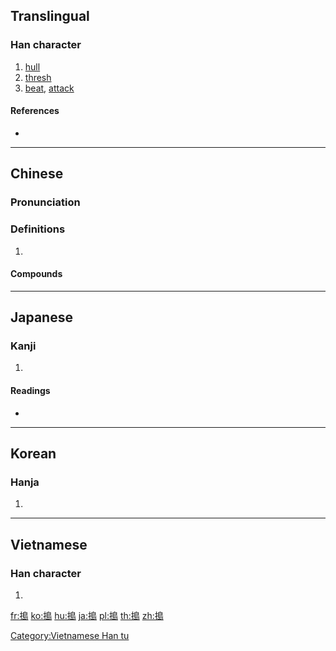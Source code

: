{{character info/new}}
{{also|捣}}
==Translingual==

===Han character===
{{Han char|rn=64|rad=手|as=10|sn=13|four=57027|canj=QHAU|ids=⿰扌島}}

# [[hull]]
# [[thresh]]
# [[beat]], [[attack]]

====References====
* {{Han ref|kx=0447.010|dkj=12480|dj=0797.120|hdz=31934.060|uh=6417|ud=25623|bh=B76F|bd=46959}}

----

==Chinese==
{{zh-forms|s=捣|alt=擣}}

===Pronunciation===
{{zh-pron
|m=dǎo
|c=dou2
|h=pfs=
|md=
|mn=táu
|w=
|mc=y
|oc=y
|cat=
}}

===Definitions===
{{zh-hanzi}}

# {{rfdef|lang=zh}}

====Compounds====
{{zh-der|弄喧搗鬼|搗子|搗謊|揚鑼搗鼓|搗叉子|直搗黃龍|搗蛋鬼|朝天搗亂|搗騰|搗枕搥床|搗蛋|搗虛批吭|搗羅|搗毀|搗換|捶床搗枕|搗鬼弔白|搗亂|搗米|瞎神搗鬼|搗騙|搗倒小廝|搗碓|搗家|搗鼓|搗針|直搗|搗鬼|搗麻煩|撏毛搗鬢|搗衣杵|搗蒜|搗嗓子|搗大|搗謊駕舌|搗椒|搗槽|搗衣|撒詐搗虛|搗碎|鼓搗|麻搗|調皮搗蛋}}

----

==Japanese==

===Kanji===
{{ja-kanji|grade=|rs=手10}}

# {{defn|lang=ja|sort=手10}}

====Readings====
* {{ja-readings|on=[[とう]] (tō)|kun=[[つく]] (tsuku)}}

----

==Korean==

===Hanja===
{{ko-hanja|hangeul=도|eumhun=|rv=do|mr=to|y=to}}

# {{defn|lang=ko|sort=手10}}

----

==Vietnamese==

===Han character===
{{vi-readings|rs=手10|hanviet=[[đẽo]], [[đảo]], [[đểu]]}}

# {{defn|lang=vi|sort=手10}}

[[Category:Vietnamese Han tu]]

[[fr:搗]]
[[ko:搗]]
[[hu:搗]]
[[ja:搗]]
[[pl:搗]]
[[th:搗]]
[[zh:搗]]